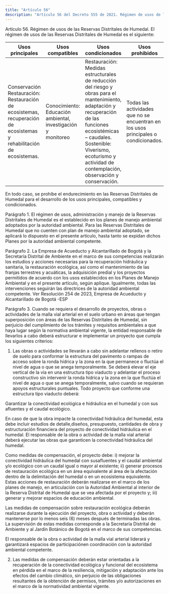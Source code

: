 ```yaml
---
title: "Artículo 56"
description: "Artículo 56 del Decreto 555 de 2021. Régimen de usos de las Reservas Distritales de Humedal."
---
```


Artículo 56. Régimen de usos de las Reservas Distritales de Humedal. El régimen de usos de las Reservas Distritales de Humedal es el siguiente:
 

| Usos principales | Usos compatibles | Usos condicionados | Usos prohibidos |
| --- | --- | --- | --- |
| Conservación <br> Restauración: Restauración de ecosistemas, recuperación de ecosistemas y rehabilitación de ecosistemas. | Conocimiento: <br> Educación ambiental, investigación y <br> monitoreo | Restauración: Medidas estructurales de reducción del riesgo y obras para el mantenimiento, adaptación y recuperación de las funciones ecosistémicas – caudales. <br> Sostenible: Viverismo, ecoturismo y actividad de contemplación, observación y conservación. | Todas las actividades que no se encuentran en los usos principales o condicionados. |


 
En todo caso, se prohíbe el endurecimiento en las Reservas Distritales de Humedal para el desarrollo de los usos principales, compatibles y condicionados.
 
Parágrafo 1. El régimen de usos, administración y manejo de la Reservas Distritales de Humedal es el establecido en los planes de manejo ambiental adoptados por la autoridad ambiental. Para las Reservas Distritales de Humedal que no cuenten con plan de manejo ambiental adoptado, se aplicará lo dispuesto en el presente artículo, hasta tanto se expidan dichos Planes por la autoridad ambiental competente.
 
Parágrafo 2. La Empresa de Acueducto y Alcantarillado de Bogotá y la Secretaría Distrital de Ambiente en el marco de sus competencias realizarán los estudios y acciones necesarias para la recuperación hidráulica y sanitaria, la restauración ecológica, así como el mantenimiento de las franjas terrestres y acuáticas, la adquisición predial y los proyectos permitidos de acuerdo con los usos establecidos en los Planes de Manejo Ambiental y en el presente artículo, según aplique. Igualmente, todas las intervenciones seguirán las directrices de la autoridad ambiental competente.
Ver Resolución 254 de 2023, Empresa de Acueducto y Alcantarillado de Bogotá -ESP
 
Parágrafo 3. Cuando se requiera el desarrollo de proyectos, obras o actividades de la malla vial arterial en el suelo urbano en áreas que tengan superposición con áreas de las Reservas Distritales de Humedal, sin perjuicio del cumplimiento de los trámites y requisitos ambientales a que haya lugar según la normativa ambiental vigente, la entidad responsable de llevarlos a cabo deberá estructurar e implementar un proyecto que cumpla los siguientes criterios:
 
1. Las obras o actividades se llevarán a cabo sin adelantar rellenos o retiro de suelo para conformar la estructura del pavimento o rampas de acceso sobre la ronda hídrica y la zona en la que permanece o fluctúa el nivel de agua o que se anega temporalmente. Se deberá elevar el eje vertical de la vía en una estructura tipo viaducto y adelantar el proceso constructivo sin intervenir la ronda hídrica y la zona en la que fluctúa el nivel de agua o que se anega temporalmente, salvo cuando se requieran apoyos estructurales puntuales. Todo proyecto que conforme una estructura tipo viaducto deberá:
 
Garantizar la conectividad ecológica e hidráulica en el humedal y con sus afluentes y el caudal ecológico.
 
En caso de que la obra impacte la conectividad hidráulica del humedal, esta debe incluir estudios de detalle,diseños, presupuesto, cantidades de obra y estructuración financiera del proyecto de conectividad hidráulica en el humedal. El responsable de la obra o actividad de la malla vial arterial deberá ejecutar las obras que garanticen la conectividad hidráulica del humedal.
 
Como medidas de compensación, el proyecto debe: i) mejorar la conectividad hidráulica del humedal con susafluentes y el caudal ambiental y/o ecológico con un caudal igual o mayor al existente; ii) generar procesos de restauración ecológica en un área equivalente al área de la afectación dentro de la delimitación del humedal o en un ecosistema equivalente. Estas acciones de restauración deberán realizarse en el marco de los planes de manejo, en articulación con la Autoridad Ambiental al interior de la Reserva Distrital de Humedal que se vea afectada por el proyecto y; iii) generar y mejorar espacios de educación ambiental.
 
Las medidas de compensación sobre restauración ecológica deberán realizarse durante la ejecución del proyecto, obra o actividad y deberán mantenerse por lo menos seis (6) meses después de terminadas las obras. La supervisión de estas medidas corresponde a la Secretaría Distrital de Ambiente y al Jardín Botánico de Bogotá en el marco de sus competencias.
 
El responsable de la obra o actividad de la malla vial arterial liderará y garantizará espacios de participaciónen coordinación con la autoridad ambiental competente.
 
2. Las medidas de compensación deberán estar orientadas a la recuperación de la conectividad ecológica y funcional del ecosistema en pérdida en el marco de la resiliencia, mitigación y adaptación ante los efectos del cambio climático, sin perjuicio de las obligaciones resultantes de la obtención de permisos, trámites y/o autorizaciones en el marco de la normatividad ambiental vigente.